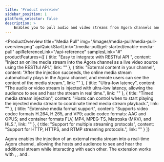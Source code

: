 ```yaml
---
title: 'Product overview'
sidebar_position: 1
platform_selector: false
description: >
    Enables you to pull audio and video streams from Agora channels and upload them to a Content Delivery Network (CDN) to reach a larger audience.
---
```



<ProductOverview
    title="Media Pull"
    img="/images/media-pull/media-pull-overview.png"
    apiQuickStartLink="/media-pull/get-started/enable-media-pull"
    apiReferenceLink="/api-reference"
    samplesLink="#"
    productFeatures={[
        {
            title: "Easy to integrate with RESTful API ",
            content: "Inject an online media stream into the Agora channel as a live video source using the RESTful API.",
            link: ""
        },
        {
            title: "External content in your channel",
            content: "After the injection succeeds, the online media stream automatically plays in the Agora channel, and remote users can see the content of the media stream.",
            link: ""
        },
        {
            title: "Ultra-low latency",
            content: "The audio or video stream is injected with ultra-low latency, allowing the audience to see and hear the stream in real time.",
            link: ""
        },
        {
            title: "Timed media stream injection",
            content: "Hosts can control when to start playing the injected media stream to coordinate timed media stream playback.",
            link: ""
        },
        {
            title: "Extensive media format support",
            content: "Supports video codec formats H.264, H.265, and VP9; audio codec formats: AAC and OPUS; and container formats FLV, MP4, MPEG-TS, Matroska (MKV), and HLS.",
            link: ""
        },
        {
            title: "Support for multiple streaming protocols",
            content: "Support for HTTP, HTTPS, and RTMP streaming protocols.",
            link: ""
        }
    ]}

>

Agora <Vg k="MPULL" /> enables the injection of an external media stream into a real-time Agora channel, allowing the hosts and audience to see and hear the additional stream while interacting with each other. The <Vg k="MPULL" /> extension works with <Vg k="AUDIO" /> , <Vg k="VIDEO" />, and <Vg k="ILS" />.

</ProductOverview>
